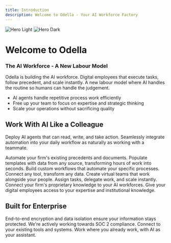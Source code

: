 ```yaml
---
title: Introduction
description: Welcome to Odella - Your AI Workforce Factory
---
```


<img
  className="block dark:hidden"
  src="/images/hero-light.svg"
  alt="Hero Light"
/>
<img
  className="hidden dark:block"
  src="/images/hero-dark.svg"
  alt="Hero Dark"
/>

# Welcome to Odella

### The AI Workforce - A New Labour Model

Odella is building the AI workforce. Digital employees that execute tasks, follow precedent, and scale instantly. A new labour model where AI handles the routine so humans can handle the judgement.

- AI agents handle repetitive process work efficiently
- Free up your team to focus on expertise and strategic thinking
- Scale your operations without sacrificing quality

## Work With AI Like a Colleague

Deploy AI agents that can read, write, and take action. Seamlessly integrate automation into your daily workflow as naturally as working with a teammate.

<CardGroup cols={2}>
  <Card
    title="Template Automation"
    icon="file-lines"
  >
    Automate your firm's existing precedents and documents. Populate templates with data from any source, transforming hours of work into seconds.
  </Card>
  <Card
    title="AI Process Automation"
    icon="diagram-project"
  >
    Build custom workflows that automate your specific processes. Connect any tool, transform any data.
  </Card>
  <Card
    title="AI Workforces"
    icon="users"
  >
    Create virtual teams that work alongside your people. Assign tasks, delegate work, and scale instantly.
  </Card>
  <Card
    title="Private Knowledge Bases"
    icon="database"
  >
    Connect your firm's proprietary knowledge to your AI workforces. Give your digital employees access to your expertise and institutional knowledge.
  </Card>
</CardGroup>

## Built for Enterprise

<CardGroup cols={2}>
  <Card
    title="Enterprise-Grade Security"
    icon="shield-halved"
  >
    End-to-end encryption and data isolation ensure your information stays protected. We're actively working towards SOC 2 compliance.
  </Card>
  <Card
    title="Seamless Integration"
    icon="plug"
  >
    Connect to your existing tools and systems. Work where you already work, with AI as your assistant.
  </Card>
</CardGroup>
